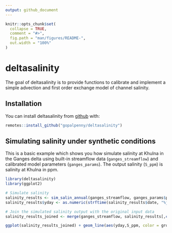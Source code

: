 ```yaml
---
output: github_document
---
```


<!-- README.md is generated from README.Rmd. Please edit that file -->

```r
knitr::opts_chunk$set(
  collapse = TRUE,
  comment = "#>",
  fig.path = "man/figures/README-",
  out.width = "100%"
)
```

# deltasalinity

<!-- badges: start -->
<!-- badges: end -->

The goal of deltasalinity is to provide functions to calibrate and implement a simple advection and first order exchange model of channel salinity. 

## Installation

You can install deltasalinity from [github](https://github.com/gopalpenny/deltasalinity) with:

``` r
remotes::install_github("gopalpenny/deltasalinity")
```

## Simulating salinity under synthetic conditions

This is a basic example which shows you how simulate salinity at Khulna in the Ganges delta using built-in streamflow data (`ganges_streamflow`) and calibrated model parameters (`ganges_params`). The output salinity (`S_ppm`) is salinity at Khulna in ppm.

```r
library(deltasalinity)
library(ggplot2)

# Simulate salinity
salinity_results <- sim_salin_annual(ganges_streamflow, ganges_params$param)
salinity_results$yday <- as.numeric(strftime(salinity_results$date, "%j"))

# Join the simulated salinity output with the original input data
salinity_results_joined <- merge(ganges_streamflow, salinity_results[,c("date","S_ppm")], by = "date")

ggplot(salinity_results_joined) + geom_line(aes(yday,S_ppm, color = group))
```



